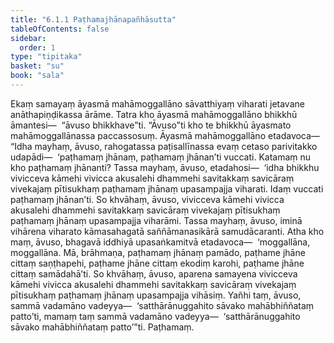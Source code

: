```yaml
---
title: "6.1.1 Paṭhamajhānapañhāsutta"
tableOfContents: false
sidebar:
  order: 1
type: "tipitaka"
basket: "su"
book: "sala"
---
```



<DynamicBreadcrumb />

<Division number="332" book="sala">

<Paragraph number="1373" book="sala">
Ekaṃ samayaṃ āyasmā mahāmoggallāno sāvatthiyaṃ viharati jetavane anāthapiṇḍikassa ārāme. Tatra kho āyasmā mahāmoggallāno bhikkhū āmantesi—  “āvuso bhikkhave”ti. “Āvuso”ti kho te bhikkhū āyasmato mahāmoggallānassa paccassosuṃ. Āyasmā mahāmoggallāno etadavoca—
</Paragraph>

<Paragraph number="1374" book="sala">
“Idha mayhaṃ, āvuso, rahogatassa paṭisallīnassa evaṃ cetaso parivitakko udapādi—  ‘paṭhamaṃ jhānaṃ, paṭhamaṃ jhānan’ti vuccati. Katamaṃ nu kho paṭhamaṃ jhānanti? Tassa mayhaṃ, āvuso, etadahosi—  ‘idha bhikkhu vivicceva kāmehi vivicca akusalehi dhammehi savitakkaṃ savicāraṃ vivekajaṃ pītisukhaṃ paṭhamaṃ jhānaṃ upasampajja viharati. Idaṃ vuccati paṭhamaṃ jhānan’ti. So khvāhaṃ, āvuso, vivicceva kāmehi vivicca akusalehi dhammehi savitakkaṃ savicāraṃ vivekajaṃ pītisukhaṃ paṭhamaṃ jhānaṃ upasampajja viharāmi. Tassa mayhaṃ, āvuso, iminā vihārena viharato kāmasahagatā saññāmanasikārā samudācaranti.
</Paragraph>

<Paragraph number="1375" book="sala">
Atha kho maṃ, āvuso, bhagavā iddhiyā upasaṅkamitvā etadavoca—  ‘moggallāna, moggallāna. Mā, brāhmaṇa, paṭhamaṃ jhānaṃ pamādo, paṭhame jhāne cittaṃ saṇṭhapehi, paṭhame jhāne cittaṃ ekodiṃ karohi, paṭhame jhāne cittaṃ samādahā’ti. So khvāhaṃ, āvuso, aparena samayena vivicceva kāmehi vivicca akusalehi dhammehi savitakkaṃ savicāraṃ vivekajaṃ pītisukhaṃ paṭhamaṃ jhānaṃ upasampajja vihāsiṃ. Yañhi taṃ, āvuso, sammā vadamāno vadeyya—  ‘satthārānuggahito sāvako mahābhiññataṃ patto’ti, mamaṃ taṃ sammā vadamāno vadeyya—  ‘satthārānuggahito sāvako mahābhiññataṃ patto’”ti.

</Paragraph>
</Division>

<Paragraph number="1376" type="center" book="sala">
Paṭhamaṃ.
</Paragraph>